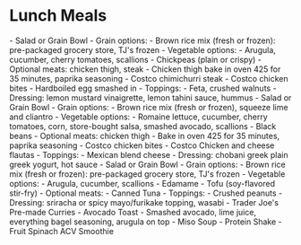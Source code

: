 
# Lunch Meals
<Accordion title="Mediterranean Bowl">
- Salad or Grain Bowl
- Grain options:
  - Brown rice mix (fresh or frozen): pre-packaged grocery store, TJ's frozen
- Vegetable options:
  - Arugula, cucumber, cherry tomatoes, scallions
- Chickpeas (plain or crispy)
- Optional meats: chicken thigh, steak
  - Chicken thigh bake in oven 425 for 35 minutes, paprika seasoning
  - Costco chimichurri steak
  - Costco chicken bites
  - Hardboiled egg smashed in
- Toppings:
  - Feta, crushed walnuts
- Dressing: lemon mustard vinaigrette, lemon tahini sauce, hummus
</Accordion>

<Accordion title="Mexican Bowl">
- Salad or Grain Bowl
- Grain options:
  - Brown rice mix (fresh or frozen), squeeze lime and cliantro
- Vegetable options:
  - Romaine lettuce, cucumber, cherry tomatoes, corn, store-bought salsa, smashed avocado, scallions
- Black beans
- Optional meats: chicken thigh
  - Bake in oven 425 for 35 minutes, paprika seasoning
  - Costco chicken bites
  - Costco Chicken and cheese flautas
- Toppings:
  - Mexican blend cheese
- Dressing: chobani greek plain greek yogurt, hot sauce
</Accordion>

<Accordion title="Asian Bowl">
- Salad or Grain Bowl
- Grain options:
  - Brown rice mix (fresh or frozen): pre-packaged grocery store, TJ's frozen
- Vegetable options:
  - Arugula, cucumber, scallions
- Edamame
- Tofu (soy-flavored stir-fry)
- Optional meats:
  - Canned Tuna
- Toppings:
  - Crushed peanuts
- Dressing: sriracha or spicy mayo/furikake topping, wasabi
</Accordion>

<Accordion title="Ready-made Meals">
- Trader Joe's Pre-made Curries
</Accordion>

<Accordion title="Other">
- Avocado Toast
  - Smashed avocado, lime juice, everything bagel seasoning, arugula on top
- Miso Soup
</Accordion>

<Accordion title="Really Not Hungry">
- Protein Shake
- Fruit Spinach ACV Smoothie
</Accordion>
